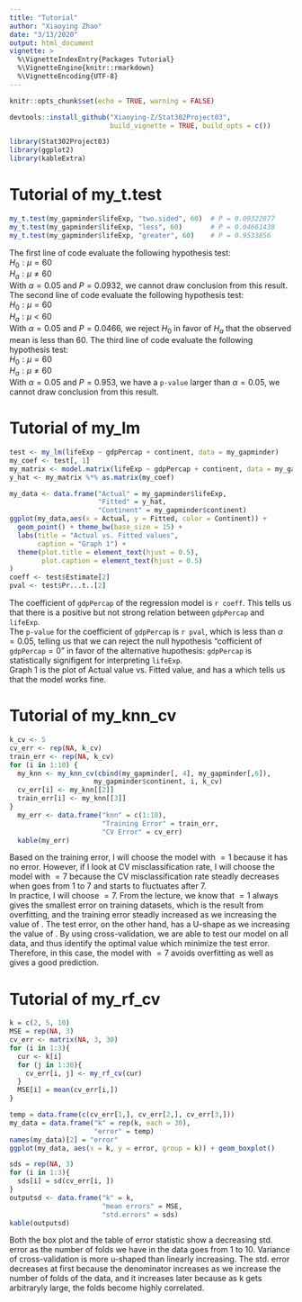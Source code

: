 ```yaml
---
title: "Tutorial"
author: "Xiaoying Zhao"
date: "3/13/2020"
output: html_document
vignette: >
  %\VignetteIndexEntry{Packages Tutorial}
  %\VignetteEngine{knitr::rmarkdown}
  %\VignetteEncoding{UTF-8}
---
```


```r
knitr::opts_chunk$set(echo = TRUE, warning = FALSE)
```

```r
devtools::install_github("Xiaoying-Z/Stat302Project03", 
                         build_vignette = TRUE, build_opts = c())
```

```r
library(Stat302Project03)
library(ggplot2)
library(kableExtra)
```

# Tutorial of my_t.test
```r
my_t.test(my_gapminder$lifeExp, "two.sided", 60)  # P = 0.09322877
my_t.test(my_gapminder$lifeExp, "less", 60)       # P = 0.04661438
my_t.test(my_gapminder$lifeExp, "greater", 60)    # P = 0.9533856
```
The first line of code evaluate the following hypothesis test:  
$H_0: \mu = 60$   
$H_a: \mu \neq 60$   
With $\alpha = 0.05$ and $P = 0.0932$, we cannot draw conclusion from this result.  
The second line of code evaluate the following hypothesis test:  
$H_0: \mu = 60$   
$H_a: \mu < 60$   
With $\alpha = 0.05$ and $P = 0.0466$, we reject $H_0$ in favor of $H_a$ that the observed mean is less than 60.
The third line of code evaluate the following hypothesis test:  
$H_0: \mu = 60$   
$H_a: \mu \neq 60$   
With $\alpha = 0.05$ and $P = 0.953$, we have a $\texttt{p-value}$ larger than $\alpha = 0.05$, we cannot draw conclusion from this result.

# Tutorial of my_lm
```r
test <- my_lm(lifeExp ~ gdpPercap + continent, data = my_gapminder)
my_coef <- test[, 1]
my_matrix <- model.matrix(lifeExp ~ gdpPercap + continent, data = my_gapminder)
y_hat <- my_matrix %*% as.matrix(my_coef)

my_data <- data.frame("Actual" = my_gapminder$lifeExp,
                      "Fitted" = y_hat,
                      "Continent" = my_gapminder$continent)
ggplot(my_data,aes(x = Actual, y = Fitted, color = Continent)) + 
  geom_point() + theme_bw(base_size = 15) + 
  labs(title = "Actual vs. Fitted values",
       caption = "Graph 1") + 
  theme(plot.title = element_text(hjust = 0.5),
        plot.caption = element_text(hjust = 0.5)
)
coeff <- test$Estimate[2]
pval <- test$Pr...t..[2]
```
The coefficient of $\texttt{gdpPercap}$ of the regression model is `r coeff`. This tells us that there is a positive but not strong relation between $\texttt{gdpPercap}$ and $\texttt{lifeExp}$.  
The $\texttt{p-value}$ for the coefficient of $\texttt{gdpPercap}$ is `r pval`, which is less than $\alpha = 0.05$, telling us that we can reject the null hypothesis "cofficient of $\texttt{gdpPercap} = 0$" in favor of the alternative hupothesis: $\texttt{gdpPercap}$ is statistically signifigent for interpreting $\texttt{lifeExp}$.  
Graph 1 is the plot of Actual value vs. Fitted value, and has a which tells us that the model works fine.

# Tutorial of my_knn_cv
```r
k_cv <- 5
cv_err <- rep(NA, k_cv)
train_err <- rep(NA, k_cv)
for (i in 1:10) {
  my_knn <- my_knn_cv(cbind(my_gapminder[, 4], my_gapminder[,6]), 
                     my_gapminder$continent, i, k_cv)
  cv_err[i] <- my_knn[[2]]
  train_err[i] <- my_knn[[3]]
}
  my_err <- data.frame("knn" = c(1:10),
                       "Training Error" = train_err,
                       "CV Error" = cv_err)
  kable(my_err)
```
Based on the training error, I will choose the model with \code{k_nn} $= 1$ because it has no error. However, if I look at CV misclassification rate, I will choose the model with \code{k_nn} $= 7$ because the CV misclassification rate steadly decreases when \code{k_nn} goes from $1$ to $7$ and starts to fluctuates after $7$.  
In practice, I will choose \code{k_nn} $= 7$. From the lecture, we know that \code{k_nn} $= 1$ always gives the smallest error on training datasets, which is the result from overfitting, and the training error steadly increased as we increasing the value of \code{k_nn}. The test error, on the other hand, has a U-shape as we increasing the value of \code{k_nn}. By using cross-validation, we are able to test our model on all data, and thus identify the optimal \code{k_nn} value which minimize the test error. Therefore, in this case, the model with \code{k_nn} $= 7$ avoids overfitting as well as gives a good prediction.  

# Tutorial of my_rf_cv
```r
k = c(2, 5, 10)
MSE = rep(NA, 3)
cv_err <- matrix(NA, 3, 30)
for (i in 1:3){
  cur <- k[i]
  for (j in 1:30){
    cv_err[i, j] <- my_rf_cv(cur)
  }
  MSE[i] = mean(cv_err[i,])
}

```

```r
temp = data.frame(c(cv_err[1,], cv_err[2,], cv_err[3,]))
my_data = data.frame("k" = rep(k, each = 30), 
                     "error" = temp)
names(my_data)[2] = "error"
ggplot(my_data, aes(x = k, y = error, group = k)) + geom_boxplot()

sds = rep(NA, 3)
for (i in 1:3){
  sds[i] = sd(cv_err[i, ])
}
outputsd <- data.frame("k" = k,
                       "mean errors" = MSE,
                       "std.errors" = sds)
kable(outputsd)
```
Both the box plot and the table of error statistic show a decreasing std. error as the number of folds we have in the data goes from $1$ to $10$. Variance of cross-validation is more u-shaped than linearly increasing. The std. error decreases at first because the denominator increases as we increase the number of folds of the data, and it increases later because as k gets arbitraryly large, the folds become highly correlated.
































